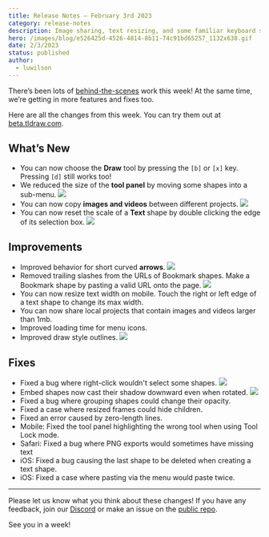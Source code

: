 ```yaml
---
title: Release Notes – February 3rd 2023
category: release-notes
description: Image sharing, text resizing, and some familiar keyboard shortcuts.
hero: /images/blog/e526425d-4526-4814-8b11-74c91bd65257_1132x638.gif
date: 2/3/2023
status: published
author:
  - luwilson
---
```


There’s been lots of [behind-the-scenes](https://twitter.com/tldraw/status/1617931796968263680) work this week! At the same time, we’re getting in more features and fixes too.

Here are all the changes from this week. You can try them out at [beta.tldraw.com](https://beta.tldraw.com).

## What’s New

- You can now choose the **Draw** tool by pressing the `[b]` or `[x]` key. Pressing `[d]` still works too!
- We reduced the size of the **tool panel** by moving some shapes into a sub-menu.
  ![](/images/blog/91d531ca-285a-41c2-a5df-2c521ab2c8a2_1520x1048.png)
- You can now copy **images and videos** between different projects.
  ![](/images/blog/49318823-9ef1-4f45-9ead-58ddaa42f1ae_1132x636.gif)
- You can now reset the scale of a **Text** shape by double clicking the edge of its selection box.
  ![](/images/blog/09b1f602-ab3c-480b-b7db-f71a88e84d56_1132x636.gif)

## Improvements

- Improved behavior for short curved **arrows**.
  ![](/images/blog/e526425d-4526-4814-8b11-74c91bd65257_1132x638.gif)
- Removed trailing slashes from the URLs of Bookmark shapes. Make a Bookmark shape by pasting a valid URL onto the page.
  ![](/images/blog/000256d6-e0b6-47be-ae2e-cbcdda1912e5_1698x902.png)
- You can now resize text width on mobile. Touch the right or left edge of a text shape to change its max width.
- You can now share local projects that contain images and videos larger than 1mb.
- Improved loading time for menu icons.
- Improved draw style outlines.
  ![](/images/blog/9d20bb65-3162-4e4a-9b76-318a3a731029_1132x638.gif)

## Fixes

- Fixed a bug where right-click wouldn't select some shapes.
  ![](/images/blog/398a0214-fe53-4a47-88f5-2e85477c8be7_722x406.gif)
- Embed shapes now cast their shadow downward even when rotated.
  ![](/images/blog/ea6f76d5-cd55-4c75-a24a-4534f2d522f9_722x406.gif)
- Fixed a bug where grouping shapes could change their opacity.
- Fixed a case where resized frames could hide children.
- Fixed an error caused by zero-length lines.
- Mobile: Fixed the tool panel highlighting the wrong tool when using Tool Lock mode.
- Safari: Fixed a bug where PNG exports would sometimes have missing text
- iOS: Fixed a bug causing the last shape to be deleted when creating a text shape.
- iOS: Fixed a case where pasting via the menu would paste twice.

---

Please let us know what you think about these changes! If you have any feedback, join our [Discord](https://discord.tldraw.com/?utm_source=blog&utm_medium=announcement&utm_campaign=release-notes) or make an issue on the [public repo](https://github.com/tldraw/tldraw-beta).

See you in a week!
